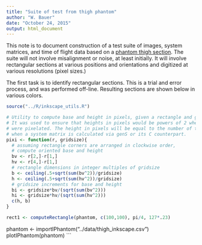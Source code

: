 ```yaml
---
title: "Suite of test from thigh phantom"
author: "W. Bauer"
date: "October 24, 2015"
output: html_document
---
```


This note is to document construction of a test suite of images, system matrices, and time of flight data based on a [phantom thigh section](thigh_working_prototype.html). The suite will not involve misalignment or noise, at least initially. It will involve rectangular sections at various positions and orientations and digitized at various resolutions (pixel sizes.)

The first task is to identify rectangular sections. This is a trial and error process, and was performed off-line. Resulting sections are shown below in various colors.

```r
source("../R/inkscape_utils.R")

# Utility to compute base and height in pixels, given a rectangle and gridsize.
# It was used to ensure that heights in pixels would be powers of 2 when images
# were pixelated. The height in pixels will be equal to the number of transducers
# when a system matrix is calculated via genS or its C counterpart.
pixi <- function(r, gridsize){
  # assuming rectangle corners are arranged in clockwise order,
  # compute oriented base and height
  bv <- r[2,]-r[1,]
  hv <- r[4,]-r[1,]
  # rectangle dimensions in integer multiples of gridsize
  b <- ceiling(.5+sqrt(sum(bv^2))/gridsize)
  h <- ceiling(.5+sqrt(sum(hv^2))/gridsize)
  # gridsize increments for base and height
  bi <- gridsize*bv/(sqrt(sum(bv^2)))
  hi <- gridsize*hv/(sqrt(sum(hv^2)))
  c(h, b)
}

rect1 <- computeRectangle(phantom, c(100,100), pi/4, 127*.23)
```


phantom <- importIPhantom("../data/thigh_inkscape.csv")
plotIPhantom(phantom)
```
